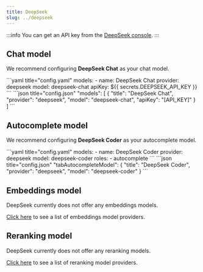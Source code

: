 ```yaml
---
title: DeepSeek
slug: ../deepseek
---
```



:::info
You can get an API key from the [DeepSeek console](https://www.deepseek.com/).
:::

## Chat model

We recommend configuring **DeepSeek Chat** as your chat model.

<Tabs groupId="config-example">
	<TabItem value="yaml" label="YAML">
		```yaml title="config.yaml"
		models:
		  - name: DeepSeek Chat
		    provider: deepseek
		    model: deepseek-chat
		    apiKey: ${{ secrets.DEEPSEEK_API_KEY }}
		```
	</TabItem>
	<TabItem value="json" label="JSON">
		```json title="config.json"
		"models": [
		  {
		    "title": "DeepSeek Chat",
		    "provider": "deepseek",
		    "model": "deepseek-chat",
		    "apiKey": "[API_KEY]"
		  }
		]
		```
	</TabItem>
</Tabs>

## Autocomplete model

We recommend configuring **DeepSeek Coder** as your autocomplete model.

<Tabs groupId="config-example">
	<TabItem value="yaml" label="YAML">
		```yaml title="config.yaml"
		models:
		  - name: DeepSeek Coder
		    provider: deepseek
		    model: deepseek-coder
		    roles:
		      - autocomplete
		```
	</TabItem>
	<TabItem value="json" label="JSON">
		```json title="config.json"
		"tabAutocompleteModel": {
		  "title": "DeepSeek Coder",
		  "provider": "deepseek",
		  "model": "deepseek-coder"
		}
		```
	</TabItem>
</Tabs>

## Embeddings model

DeepSeek currently does not offer any embeddings models.

[Click here](../../model-types/embeddings.mdx) to see a list of embeddings model providers.

## Reranking model

DeepSeek currently does not offer any reranking models.

[Click here](../../model-types/reranking.mdx) to see a list of reranking model providers.

